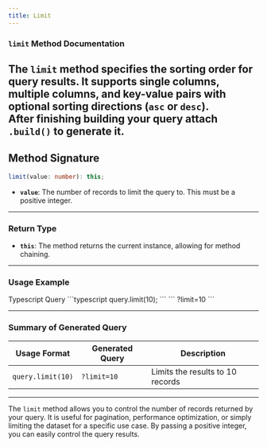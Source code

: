 ```yaml
---
title: Limit
---
```

### `limit` Method Documentation

The `limit` method specifies the sorting order for query results. It supports **single columns**, **multiple columns**, and **key-value pairs** with optional sorting directions (`asc` or `desc`).  
<Note type="note" title="Note">
  **After finishing building your query attach `.build()` to generate it.**
</Note>
---

## Method Signature

```typescript
limit(value: number): this;
```

- **`value`**: The number of records to limit the query to. This must be a positive integer.

---

### Return Type

- **`this`**: The method returns the current instance, allowing for method chaining.

---

### Usage Example

<Tabs defaultValue="ts" className="pt-5 pb-1">
  <TabsList>
    <TabsTrigger value="ts">Typescript</TabsTrigger>
    <TabsTrigger value="string">Query</TabsTrigger>
  </TabsList>
  <TabsContent value="ts">
    ```typescript
    query.limit(10);
    ```
  </TabsContent>
  <TabsContent value="string">
    ```
    ?limit=10
    ```
  </TabsContent>
</Tabs>

---

### Summary of Generated Query

| **Usage Format**         | **Generated Query**    | **Description**                          |
|--------------------------|------------------------|------------------------------------------|
| `query.limit(10)`         | `?limit=10`            | Limits the results to 10 records         |

---

The `limit` method allows you to control the number of records returned by your query. It is useful for pagination, performance optimization, or simply limiting the dataset for a specific use case. By passing a positive integer, you can easily control the query results.
